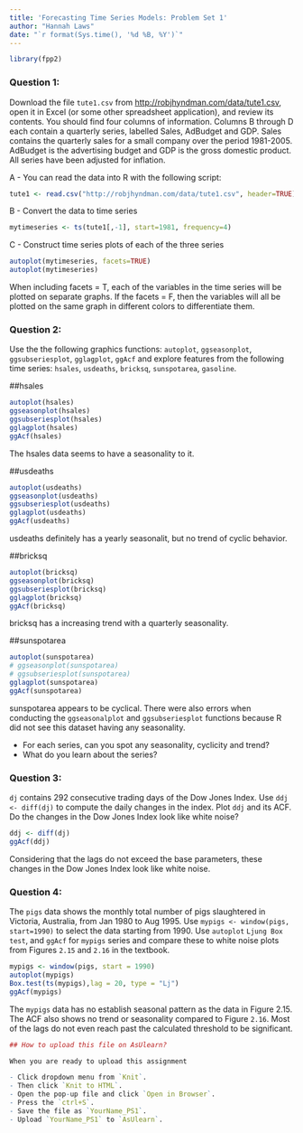 ```yaml
---
title: 'Forecasting Time Series Models: Problem Set 1'
author: "Hannah Laws"
date: "`r format(Sys.time(), '%d %B, %Y')`"
---
```

```r
library(fpp2)
```

### Question 1: 
Download the file `tute1.csv` from [http://robjhyndman.com/data/tute1.csv](http://robjhyndman.com/data/tute1.csv), open it in Excel (or some other spreadsheet application), and review its contents. You should find four columns of information. Columns B through D each contain a quarterly series, labelled Sales, AdBudget and GDP. Sales contains the quarterly sales for a small company over the period 1981-2005. AdBudget is the advertising budget and GDP is the gross domestic product. All series have been adjusted for inflation.

A - You can read the data into R with the following script:
```r
tute1 <- read.csv("http://robjhyndman.com/data/tute1.csv", header=TRUE) 
```

B - Convert the data to time series
```r
mytimeseries <- ts(tute1[,-1], start=1981, frequency=4)
```

C - Construct time series plots of each of the three series
```r
autoplot(mytimeseries, facets=TRUE)
autoplot(mytimeseries)

```

When including facets = T, each of the variables in the time series will be plotted on separate graphs. If the facets = F, then the variables will all be plotted on the same graph in different colors to differentiate them.


### Question 2: 

Use the the following graphics functions: `autoplot`, `ggseasonplot`, `ggsubseriesplot`, `gglagplot`, `ggAcf` and explore features from the following time series: `hsales`, `usdeaths`, `bricksq`, `sunspotarea`, `gasoline`.

##hsales
```r
autoplot(hsales)
ggseasonplot(hsales)
ggsubseriesplot(hsales)
gglagplot(hsales)
ggAcf(hsales)
```

The hsales data seems to have a seasonality to it.

##usdeaths
```r
autoplot(usdeaths)
ggseasonplot(usdeaths)
ggsubseriesplot(usdeaths)
gglagplot(usdeaths)
ggAcf(usdeaths)
```

usdeaths definitely has a yearly seasonalit, but no trend of cyclic behavior.

##bricksq
```r
autoplot(bricksq)
ggseasonplot(bricksq)
ggsubseriesplot(bricksq)
gglagplot(bricksq)
ggAcf(bricksq)
```

bricksq has a increasing trend with a quarterly seasonality.

##sunspotarea
```r
autoplot(sunspotarea)
# ggseasonplot(sunspotarea)
# ggsubseriesplot(sunspotarea)
gglagplot(sunspotarea)
ggAcf(sunspotarea)
```

sunspotarea appears to be cyclical. There were also errors when conducting the `ggseasonalplot` and `ggsubseriesplot` functions because R did not see this dataset having any seasonality.


- For each series, can you spot any seasonality, cyclicity and trend?
- What do you learn about the series?

### Question 3: 

`dj` contains 292 consecutive trading days of the Dow Jones Index. Use `ddj <- diff(dj)` to compute the daily changes in the index. Plot `ddj` and its ACF. Do the changes in the Dow Jones Index look like white noise?

```r
ddj <- diff(dj)
ggAcf(ddj)
```

Considering that the lags do not exceed the base parameters, these changes in the Dow Jones Index look like white noise.

### Question 4:

The `pigs` data shows the monthly total number of pigs slaughtered in Victoria, Australia, from Jan 1980 to Aug 1995. Use `mypigs <- window(pigs, start=1990)` to select the data starting from 1990. Use `autoplot` `Ljung Box test`, and `ggAcf` for `mypigs` series and compare these to white noise plots from Figures `2.15` and `2.16` in the textbook.

```r
mypigs <- window(pigs, start = 1990)
autoplot(mypigs)
Box.test(ts(mypigs),lag = 20, type = "Lj")
ggAcf(mypigs)

```

The `mypigs` data has no establish seasonal pattern as the data in Figure 2.15. The ACF also shows no trend or seasonality compared to Figure `2.16`. Most of the lags do not even reach past the calculated threshold to be significant. 


```r
## How to upload this file on AsUlearn?

When you are ready to upload this assignment

- Click dropdown menu from `Knit`.
- Then click `Knit to HTML`.
- Open the pop-up file and click `Open in Browser`.
- Press the `ctrl+S`.
- Save the file as `YourName_PS1`.
- Upload `YourName_PS1` to `AsUlearn`. 

```

